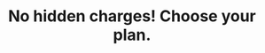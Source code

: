 ---
title: "No hidden charges! Choose your plan."
details: "Ability to understand and generate content in different to expand their reach and appeal to a wider audience."
monthly:
  - name: "Basic Plan"
    key: "basic"
    price: "$19.00"
    sub_title: "For individuals account only"
    features:
      - name: "Multi-user Access"
        enable: true
      - name: "Customer Success Manager"
        enable: true
      - name: "Marketing Automation"
        enable: false
      - name: "CRM Platform"
        enable: false
      - name: "Priority Sending"
        enable: false
    action_btn:
      enable: true
      label: "Sign up now"
      link: "#"
  - name: "Premium"
    key: "premium"
    price: "$29.00"
    sub_title: "For startup account only"
    features:
      - name: "Multi-user Access"
        enable: true
      - name: "Customer Success Manager"
        enable: true
      - name: "Marketing Automation"
        enable: true
      - name: "CRM Platform"
        enable: true
      - name: "Priority Sending"
        enable: false
    action_btn:
      enable: true
      label: "Sign up now"
      link: "#"
  - name: "Enterprise"
    key: "enterprise"
    price: "$39.00"
    sub_title: "For enterprise & team account"
    features:
      - name: "Multi-user Access"
        enable: true
      - name: "Customer Success Manager"
        enable: true
      - name: "Marketing Automation"
        enable: true
      - name: "CRM Platform"
        enable: true
      - name: "Priority Sending"
        enable: true
    action_btn:
      enable: true
      label: "Sign up now"
      link: "#"
yearly:
  - name: "Basic Plan"
    key: "basic"
    price: "$9.00"
    sub_title: "For individuals account only"
    features:
      - name: "Multi-user Access"
        enable: true
      - name: "Customer Success Manager"
        enable: true
      - name: "Marketing Automation"
        enable: false
      - name: "CRM Platform"
        enable: false
      - name: "Priority Sending"
        enable: false
    action_btn:
      enable: true
      label: "Sign up now"
      link: "#"
  - name: "Premium"
    key: "premium"
    price: "$19.00"
    sub_title: "For startup account only"
    features:
      - name: "Multi-user Access"
        enable: true
      - name: "Customer Success Manager"
        enable: true
      - name: "Marketing Automation"
        enable: true
      - name: "CRM Platform"
        enable: true
      - name: "Priority Sending"
        enable: false
    action_btn:
      enable: true
      label: "Sign up now"
      link: "#"
  - name: "Enterprise"
    key: "enterprise"
    price: "$29.00"
    sub_title: "For enterprise & team account"
    features:
      - name: "Multi-user Access"
        enable: true
      - name: "Customer Success Manager"
        enable: true
      - name: "Marketing Automation"
        enable: true
      - name: "CRM Platform"
        enable: true
      - name: "Priority Sending"
        enable: true
    action_btn:
      enable: true
      label: "Sign up now"
      link: "#"
meta:
  meta_title: "pricing page"
  meta_description: "pricing page description"
---